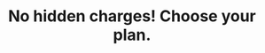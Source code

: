 ---
title: "No hidden charges! Choose your plan."
details: "Ability to understand and generate content in different to expand their reach and appeal to a wider audience."
monthly:
  - name: "Basic Plan"
    key: "basic"
    price: "$19.00"
    sub_title: "For individuals account only"
    features:
      - name: "Multi-user Access"
        enable: true
      - name: "Customer Success Manager"
        enable: true
      - name: "Marketing Automation"
        enable: false
      - name: "CRM Platform"
        enable: false
      - name: "Priority Sending"
        enable: false
    action_btn:
      enable: true
      label: "Sign up now"
      link: "#"
  - name: "Premium"
    key: "premium"
    price: "$29.00"
    sub_title: "For startup account only"
    features:
      - name: "Multi-user Access"
        enable: true
      - name: "Customer Success Manager"
        enable: true
      - name: "Marketing Automation"
        enable: true
      - name: "CRM Platform"
        enable: true
      - name: "Priority Sending"
        enable: false
    action_btn:
      enable: true
      label: "Sign up now"
      link: "#"
  - name: "Enterprise"
    key: "enterprise"
    price: "$39.00"
    sub_title: "For enterprise & team account"
    features:
      - name: "Multi-user Access"
        enable: true
      - name: "Customer Success Manager"
        enable: true
      - name: "Marketing Automation"
        enable: true
      - name: "CRM Platform"
        enable: true
      - name: "Priority Sending"
        enable: true
    action_btn:
      enable: true
      label: "Sign up now"
      link: "#"
yearly:
  - name: "Basic Plan"
    key: "basic"
    price: "$9.00"
    sub_title: "For individuals account only"
    features:
      - name: "Multi-user Access"
        enable: true
      - name: "Customer Success Manager"
        enable: true
      - name: "Marketing Automation"
        enable: false
      - name: "CRM Platform"
        enable: false
      - name: "Priority Sending"
        enable: false
    action_btn:
      enable: true
      label: "Sign up now"
      link: "#"
  - name: "Premium"
    key: "premium"
    price: "$19.00"
    sub_title: "For startup account only"
    features:
      - name: "Multi-user Access"
        enable: true
      - name: "Customer Success Manager"
        enable: true
      - name: "Marketing Automation"
        enable: true
      - name: "CRM Platform"
        enable: true
      - name: "Priority Sending"
        enable: false
    action_btn:
      enable: true
      label: "Sign up now"
      link: "#"
  - name: "Enterprise"
    key: "enterprise"
    price: "$29.00"
    sub_title: "For enterprise & team account"
    features:
      - name: "Multi-user Access"
        enable: true
      - name: "Customer Success Manager"
        enable: true
      - name: "Marketing Automation"
        enable: true
      - name: "CRM Platform"
        enable: true
      - name: "Priority Sending"
        enable: true
    action_btn:
      enable: true
      label: "Sign up now"
      link: "#"
meta:
  meta_title: "pricing page"
  meta_description: "pricing page description"
---